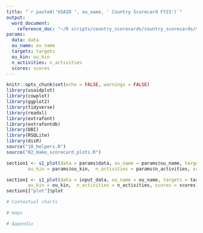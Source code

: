 ```yaml
---
title: "`r paste0('USAID ', ou_name, ' Country Scorecard FY23')`"
output: 
  word_document: 
    reference_doc: "~/R scripts/country_scorecards/country_scorecards/v1scorecard_template.docx"
params:
  data: data
  ou_name: ou_name
  targets: targets
  ou_kin: ou_kin
  n_activities: n_activities
  scores: scores
---
```


```r
knitr::opts_chunk$set(echo = FALSE, warnings = FALSE)
library(usaidplot)
library(cowplot)
library(ggplot2)
library(tidyverse)
library(readxl)
library(extrafont)
library(extrafontdb)
library(DBI)
library(RSQLite)
library(disR)
source("10_helpers.R")
source("02_make_scorecard_plots.R")

```


```r
section1 <- s1_plot(data = params$data, ou_name = params$ou_name, targets = params$targets,
        ou_kin = params$ou_kin,  n_activities = params$n_activities, scores = params$scores)
```


```r
section1 <- s1_plot(data = input_data, ou_name = ou_name, targets = targets,
        ou_kin = ou_kin,  n_activities = n_activities, scores = scores)
section1["plot"]$plot
```


```r
# Contextual charts
```

```r
# maps
```

```r
# Appendix
```

